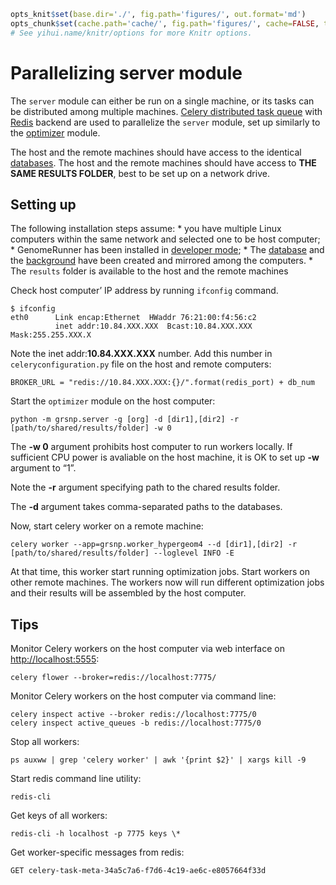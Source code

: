 ```{r knitsetup, echo=FALSE, results='hide', warning=FALSE, message=FALSE, cache=FALSE}

opts_knit$set(base.dir='./', fig.path='figures/', out.format='md')
opts_chunk$set(cache.path='cache/', fig.path='figures/', cache=FALSE, tidy=TRUE, fig.keep='high', echo=TRUE, dpi=300, out.width=700, prompt=FALSE, comment='##', results='markup', eval=FALSE)
# See yihui.name/knitr/options for more Knitr options.
```

Parallelizing server module
========================================================
The `server` module can either be run on a single machine, or its tasks can be distributed among multiple machines. [Celery distributed task queue](http://www.celeryproject.org/) with [Redis](http://redis.io/) backend are used to parallelize the `server` module, set up similarly to the [optimizer](../optimizer/optimizerParallel.md) module.

The host and the remote machines should have access to the identical [databases](../dbcreator/dbcreator_ucsc.md). The host and the remote machines should have access to **THE SAME RESULTS FOLDER**, best to be set up on a network drive.

Setting up
-----------
The following installation steps assume:
* you have multiple Linux computers within the same network and selected one to be host computer;
* GenomeRunner has been installed in [developer mode](../installation/installation.md);
* The [database](../dbcreator/dbcreator_ucsc.md) and the [background](../dbcreator/dbcreatorBackground.md) have been created and mirrored among the computers.
* The `results` folder is available to the host and the remote machines

Check host computer' IP address by running `ifconfig` command.
```
$ ifconfig
eth0      Link encap:Ethernet  HWaddr 76:21:00:f4:56:c2  
          inet addr:10.84.XXX.XXX  Bcast:10.84.XXX.XXX  Mask:255.255.XXX.X
```
Note the inet addr:**10.84.XXX.XXX** number. Add this number in `celeryconfiguration.py` file on the host and remote computers:
```
BROKER_URL = "redis://10.84.XXX.XXX:{}/".format(redis_port) + db_num
```

Start the `optimizer` module on the host computer:
```
python -m grsnp.server -g [org] -d [dir1],[dir2] -r [path/to/shared/results/folder] -w 0
```
The **-w 0** argument prohibits host computer to run workers locally. If sufficient CPU power is avaliable on the host machine, it is OK to set up **-w** argument to "1".

Note the **-r** argument specifying path to the chared results folder.

The **-d** argument takes comma-separated paths to the databases.

Now, start celery worker on a remote machine:
```
celery worker --app=grsnp.worker_hypergeom4 --d [dir1],[dir2] -r [path/to/shared/results/folder] --loglevel INFO -E
```
At that time, this worker start running optimization jobs. Start workers on other remote machines. The workers now will run different optimization jobs and their results will be assembled by the host computer.

Tips
-----
Monitor Celery workers on the host computer via web interface on [http://localhost:5555](http://localhost:5555):
```
celery flower --broker=redis://localhost:7775/
```

Monitor Celery workers on the host computer via command line:
```
celery inspect active --broker redis://localhost:7775/0
celery inspect active_queues -b redis://localhost:7775/0
```

Stop all workers:
```
ps auxww | grep 'celery worker' | awk '{print $2}' | xargs kill -9
```

Start redis command line utility:
```
redis-cli
```

Get keys of all workers:
```
redis-cli -h localhost -p 7775 keys \*
```

Get worker-specific messages from redis:
```
GET celery-task-meta-34a5c7a6-f7d6-4c19-ae6c-e8057664f33d
```